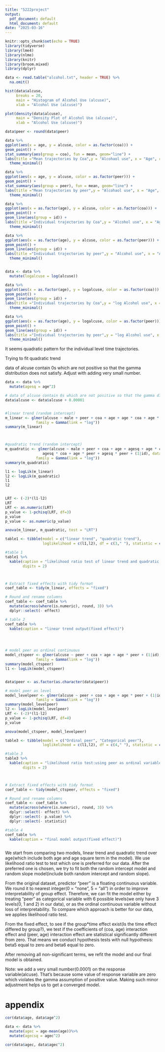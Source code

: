 ```yaml
---
title: "5222project"
output:
  pdf_document: default
  html_document: default
date: "2025-03-16"
---
```


```r
knitr::opts_chunk$set(echo = TRUE)
library(tidyverse)
library(lme4)
library(nlme)
library(knitr)
library(broom.mixed)
library(dplyr)
```

```r
data <- read.table("alcohol.txt", header = TRUE) %>%
  na.omit()

hist(data$alcuse, 
     breaks = 20,           
     main = "Histogram of Alcohol Use (alcuse)", 
     xlab = "Alcohol Use (alcuse)")

plot(density(data$alcuse), 
     main = "Density Plot of Alcohol Use (alcuse)",  
     xlab = "Alcohol Use (alcuse)")    

```

```r
data$peer <- round(data$peer)

data %>%
ggplot(aes(x = age, y = alcuse, color = as.factor(coa))) +
geom_point() +
stat_summary(aes(group = coa), fun = mean, geom="line") +
labs(title ="Mean trajectories by Coa",y = "Alcohaol use", x = "Age", color = "Alcoholic parents(Yes/No)")+
  theme_minimal()

data %>%
ggplot(aes(x = age, y = alcuse, color = as.factor(peer))) +
geom_point() +
stat_summary(aes(group = peer), fun = mean, geom="line") +
labs(title ="Mean trajectories by peer",y = "Alcohaol use", x = "Age", color = "Peer level")+
  theme_minimal()

data %>%
ggplot(aes(x = as.factor(age), y = alcuse, color = as.factor(coa))) +
geom_point() + 
geom_line(aes(group = id)) + 
labs(title ="Individual trajectories by Coa",y = "Alcohol use", x = "Age", color = "Alcoholic parents(Yes/No)")+
  theme_minimal()

data %>%
ggplot(aes(x = as.factor(age), y = alcuse, color = as.factor(peer))) +
geom_point() + 
geom_line(aes(group = id)) + 
labs(title ="Individual trajectories by peer",y = "Alcohol use", x = "Age", color = "Peer level")+
  theme_minimal()


data <- data %>%
  mutate(logalcuse = log(alcuse))

data %>%
ggplot(aes(x = as.factor(age), y = logalcuse, color = as.factor(coa))) +
geom_point() + 
geom_line(aes(group = id)) + 
labs(title ="Individual trajectories by Coa",y = "log Alcohol use", x = "Age", color = "Alcoholic parents(Yes/No)")+
  theme_minimal()

data %>%
ggplot(aes(x = as.factor(age), y = logalcuse, color = as.factor(peer))) +
geom_point() + 
geom_line(aes(group = id)) + 
labs(title ="Individual trajectories by peer",y = "log Alcohol use", x = "Age", color = "Peer level")+
  theme_minimal()


```
It seems quadratic pattern for the individual level time trajectories. 

Trying to fit quadratic trend 

data of alcuse contain 0s which are not positive so that the gamma distribution does not satisfy. Adjust with adding very small number.

```r
data <- data %>%
  mutate(agesq = age^2)

# data of alcuse contain 0s which are not positive so that the gamma distribution does not satisfy. Adjust with adding very small number.
data$alcuse <- data$alcuse + 0.00001


#linear trend (random intercept)
m_linear <- glmer(alcuse ~ male + peer + coa + age + age * coa + age * peer + (1|id), data = data, 
              family = Gamma(link = "log"))
summary(m_linear)



#quadratic trend (random intercept)
m_quadratic <- glmer(alcuse ~ male + peer + coa + age + agesq + age * coa + 
                 agesq * coa + age * peer + agesq * peer + (1|id), data = data, 
              family = Gamma(link = "log"))
summary(m_quadratic)

l1 <- logLik(m_linear)
l2 <- logLik(m_quadratic)
l1
l2


LRT <- (-2)*(l1-l2)
LRT
LRT <- as.numeric(LRT)
p_value <- 1-pchisq(LRT, df=3)
p_value
p_value <- as.numeric(p_value)

anova(m_linear, m_quadratic, test = "LRT") 

table1 <- tibble(model = c("linear trend", "quadratic trend"), 
                 loglikelihood = c(l1,l2), df = c(3," "), statistic = c(1.94, " "), p_value = c(0.58, " "))

#table 1
table1 %>%
  kable(caption = "likelihood ratio test of linear trend and quadratic trend",
        digits = 2)



# Extract fixed effects with tidy format
coef_table <- tidy(m_linear, effects = "fixed")

# Round and rename columns
coef_table <- coef_table %>%
  mutate(across(where(is.numeric), round, 3)) %>%
  dplyr::select(- effect)

# table 2
coef_table %>%
  kable(caption = "linear trend output(fixed effect)")




# model peer as ordinal continuous
model_ctspeer <- glmer(alcuse ~ peer + coa + age + age * peer + (1|id), data = data, 
              family = Gamma(link = "log"))
summary(model_ctspeer)
l1 <- logLik(model_ctspeer)


data$peer <- as.factor(as.character(data$peer))

# model peer as level
model_levelpeer <- glmer(alcuse ~ peer + coa + age + age * peer + (1|id), data = data, 
              family = Gamma(link = "log"))
summary(model_levelpeer)
l2 <- logLik(model_levelpeer)
LRT <- (-2)*(l1-l2)
p_value <- 1-pchisq(LRT, df=4)
p_value

anova(model_ctspeer, model_levelpeer)

table3 <- tibble(model = c("Ordinal peer", "Categorical peer"), 
                 loglikelihood = c(l1,l2), df = c(4," "), statistic = c(1.25, " "), p_value = c(0.87, " "))

#table 3
table3 %>%
  kable(caption = "likelihood ratio test:using peer as ordinal variable vs categorical factor",
        digits = 2)



# Extract fixed effects with tidy format
coef_table <- tidy(model_ctspeer, effects = "fixed")

# Round and rename columns
coef_table <- coef_table %>%
  mutate(across(where(is.numeric), round, 3)) %>%
  dplyr::select(- effect) %>%
  dplyr::select(- p.value) %>%
  dplyr::select(- statistic)

#table 4
coef_table %>%
  kable(caption = "final model output(fixed effect)")



```
We start from comparing two models, linear trend and quadratic trend over age(which include both age and age square term in the model). We use likelihood ratio test to test which one is preferred for our data. After the preferred one is chosen, we try to fit both the random intercept model and random slope model(include both random intercept and random slope). 

From the original dataset, predictor "peer" is a floating continuous variable. We round it to nearest integer(0 = "none", 5 = "all") in order to improve interpretability of group effect. Therefore, we can fit the model either by treating "peer" as categorical variable with 6 possible levels(we only have 3 levels(0, 1 and 2) in our data), or as the ordinal continuous variable without loss of interpretability. To compare which approach is better for our data, we applies likelihood ratio test. 

From the fixed effect, to see if the group*time effect exist(Is the time effect differed by group?), we test if the coefficients of (coa, age) interaction effect and (peer, age) interaction effect are statistical significantly different from zero. That means we conduct hypothesis tests with null hypothesis: beta5 equal to zero and beta6 equal to zero. 

After removing all non-significant terms, we refit the model and our final model is obtained. 

Note: we add a very small number(0.0001) on the response variable(alcuse). That's because some value of response variable are zero which violates the gamma assumption of positive value. Making such minor adjustment helps us to get a converged model. 









# appendix
```r
cor(data$age, data$age^2)

data <- data %>%
  mutate(agec = age-mean(age))%>%
  mutate(agecsq = agec^2)

cor(data$agec, data$agec^2)



```




